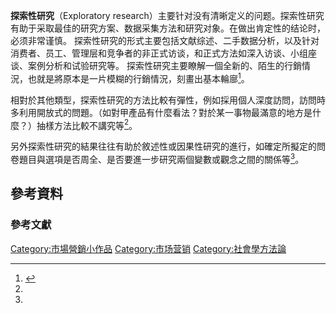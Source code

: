 '''探索性研究'''（Exploratory research）主要针对没有清晰定义的问题。探索性研究有助于采取最佳的研究方案、数据采集方法和研究对象。在做出肯定性的结论时，必须非常谨慎。
探索性研究的形式主要包括文献综述、二手数据分析，以及针对消费者、员工、管理层和竞争者的非正式访谈，和正式方法如深入访谈、小组座谈、案例分析和试验研究等。
探索性研究主要瞭解一個全新的、陌生的行銷情況，也就是將原本是一片模糊的行銷情況，刻畫出基本輪廍<ref name="探索性研究">{{cite book | language = zh-hant |title=《行銷學：探索原理與體驗實務》〈第三篇 第四章 行銷研究的過程〉 |pages=95頁|author=曾光華|accessdate=2011-05-10}}</ref>。

相對於其他類型，探索性研究的方法比較有彈性，例如採用個人深度訪問，訪問時多利用開放式的問題。（如對甲產品有什麼看法？對於某一事物最滿意的地方是什麼？）抽樣方法比較不講究等<ref name="探索性研究"/>。

另外探索性研究的結果往往有助於敘述性或因果性研究的進行，如確定所擬定的問卷題目與選項是否周全、是否要進一步研究兩個變數或觀念之間的關係等<ref name="探索性研究"/>。

== 參考資料 ==
=== 參考文獻 ===
{{reflist|2}}

[[Category:市場營銷小作品|Category:市場營銷小作品]]
[[Category:市场营销|Category:市场营销]]
[[Category:社會學方法論|Category:社會學方法論]]